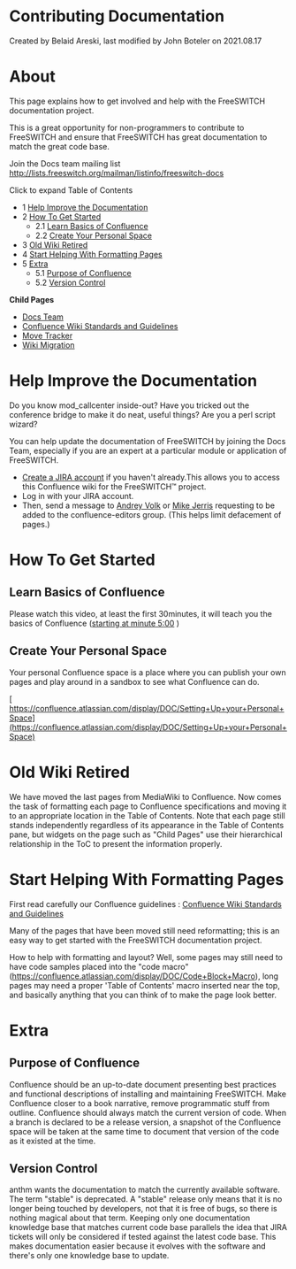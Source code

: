 
# Contributing Documentation 

 Created by  Belaid Areski, last modified by  John Boteler on 2021.08.17

# About

This page explains how to get involved and help with the FreeSWITCH documentation project.

This is a great opportunity for non-programmers to contribute to FreeSWITCH and ensure that FreeSWITCH has great documentation to match the great code base.

Join the Docs team mailing list <http://lists.freeswitch.org/mailman/listinfo/freeswitch-docs>

  
Click to expand Table of Contents

* 1 [Help Improve the Documentation](#help-improve-the-documentation)
* 2 [How To Get Started](#how-to-get-started)  
   * 2.1 [Learn Basics of Confluence](#learn-basics-of-confluence)  
   * 2.2 [Create Your Personal Space](#create-your-personal-space)
* 3 [Old Wiki Retired](#old-wiki-retired)
* 4 [Start Helping With Formatting Pages](#start-helping-with-formatting-pages)
* 5 [Extra](#-freeswitch--contributing-documentation-)  
   * 5.1 [Purpose of Confluence](#purpose-of-confluence)  
   * 5.2 [Version Control](#version-control)

  
**Child Pages**

* [Docs Team](./Docs-Team_1966743.mdx#about)
* [Confluence Wiki Standards and Guidelines](./Confluence-Wiki-Standards-and-Guidelines_1049056.mdx)
* [Move Tracker](./Move-Tracker_3375535.mdx#about)
* [Wiki Migration](./Wiki-Migration_1049052.mdx#wiki-page-move-steps)

# Help Improve the Documentation

Do you know mod\_callcenter inside-out? Have you tricked out the conference bridge to make it do neat, useful things? Are you a perl script wizard?  

You can help update the documentation of FreeSWITCH by joining the Docs Team, especially if you are an expert at a particular module or application of FreeSWITCH.  

* [Create a JIRA account](https://freeswitch.org/jira/secure/Signup!default.jspa) if you haven't already.This allows you to access this Confluence wiki for the FreeSWITCH™ project.
* Log in with your JIRA account.
* Then, send a message to [Andrey Volk](https://freeswitch.org/confluence/display/~andywolk) or [Mike Jerris](https://freeswitch.org/confluence/display/~mikej) requesting to be added to the confluence-editors group. (This helps limit defacement of pages.)

# How To Get Started

## Learn Basics of Confluence

Please watch this video, at least the first 30minutes, it will teach you the basics of Confluence ([starting at minute 5:00](https://www.youtube.com/watch?v=uhWCMlcY%5FZw&t=5m0s) )

## Create Your Personal Space

Your personal Confluence space is a place where you can publish your own pages and play around in a sandbox to see what Confluence can do.

[ https://confluence.atlassian.com/display/DOC/Setting+Up+your+Personal+Space](https://confluence.atlassian.com/display/DOC/Setting+Up+your+Personal+Space)

# Old Wiki Retired

We have moved the last pages from MediaWiki to Confluence. Now comes the task of formatting each page to Confluence specifications and moving it to an appropriate location in the Table of Contents. Note that each page still stands independently regardless of its appearance in the Table of Contents pane, but widgets on the page such as "Child Pages" use their hierarchical relationship in the ToC to present the information properly.

# Start Helping With Formatting Pages

First read carefully our Confluence guidelines : [Confluence Wiki Standards and Guidelines](./Confluence-Wiki-Standards-and-Guidelines_1049056.mdx)

Many of the pages that have been moved still need reformatting; this is an easy way to get started with the FreeSWITCH documentation project.

How to help with formatting and layout? Well, some pages may still need to have code samples placed into the "code macro" (<https://confluence.atlassian.com/display/DOC/Code+Block+Macro>), long pages may need a proper 'Table of Contents' macro inserted near the top, and basically anything that you can think of to make the page look better.

# Extra

## Purpose of Confluence

Confluence should be an up-to-date document presenting best practices and functional descriptions of installing and maintaining FreeSWITCH. Make Confluence closer to a book narrative, remove programmatic stuff from outline. Confluence should always match the current version of code. When a branch is declared to be a release version, a snapshot of the Confluence space will be taken at the same time to document that version of the code as it existed at the time.

## Version Control

anthm wants the documentation to match the currently available software. The term "stable" is deprecated. A "stable" release only means that it is no longer being touched by developers, not that it is free of bugs, so there is nothing magical about that term. Keeping only one documentation knowledge base that matches current code base parallels the idea that JIRA tickets will only be considered if tested against the latest code base. This makes documentation easier because it evolves with the software and there's only one knowledge base to update.

  


